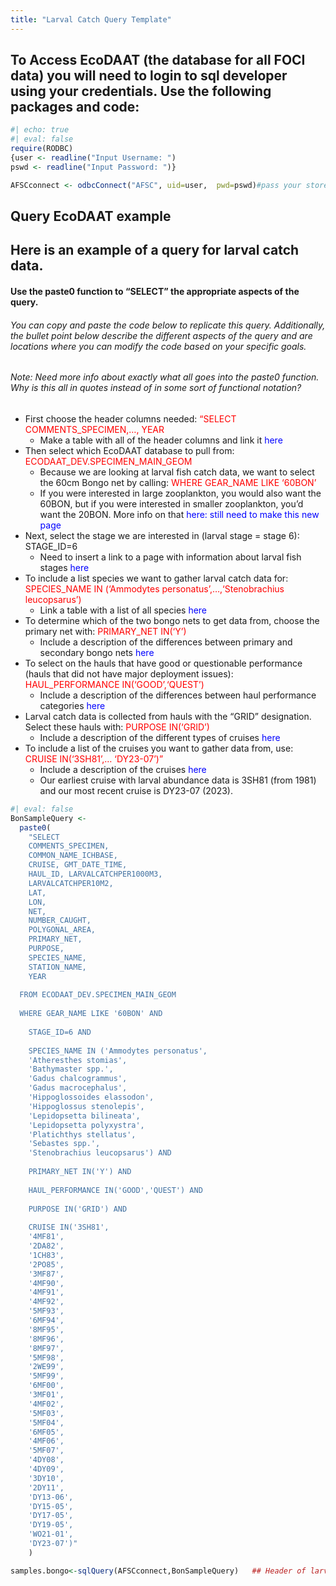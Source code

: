 ---
title: "Larval Catch Query Template"
---

## To Access EcoDAAT (the database for all FOCI data) you will need to login to sql developer using your credentials. Use the following packages and code:

```{r}
#| echo: true 
#| eval: false 
require(RODBC)
{user <- readline("Input Username: ")
pswd <- readline("Input Password: ")}

AFSCconnect <- odbcConnect("AFSC", uid=user,  pwd=pswd)#pass your stored username and password from above to this function to access EcoDAAT.
```

## Query EcoDAAT example

## Here is an example of a query for larval catch data.

#### Use the paste0 function to "SELECT" the appropriate aspects of the query.

###### You can copy and paste the code below to replicate this query. Additionally, the bullet point below describe the different aspects of the query and are locations where you can modify the code based on your specific goals.

###### Note: Need more info about exactly what all goes into the paste0 function. Why is this all in quotes instead of in some sort of functional notation?

-   First choose the header columns needed: ["SELECT COMMENTS_SPECIMEN,..., YEAR]{style="color: red"}
    -   Make a table with all of the header columns and link it [here]{style="color: blue"}
-   Then select which EcoDAAT database to pull from: [ECODAAT_DEV.SPECIMEN_MAIN_GEOM]{style="color: red"}
    -   Because we are looking at larval fish catch data, we want to select the 60cm Bongo net by calling: [WHERE GEAR_NAME LIKE '60BON']{style="color: red"}
    -   If you were interested in large zooplankton, you would also want the 60BON, but if you were interested in smaller zooplankton, you'd want the 20BON. More info on that [here: still need to make this new page]{style="color: blue"}
-   Next, select the stage we are interested in (larval stage = stage 6): STAGE_ID=6
    -   Need to insert a link to a page with information about larval fish stages [here]{style="color: blue"}
-   To include a list species we want to gather larval catch data for: [SPECIES_NAME IN ('Ammodytes personatus',...,'Stenobrachius leucopsarus')]{style="color: red"}
    -   Link a table with a list of all species [here]{style="color: blue"}
-   To determine which of the two bongo nets to get data from, choose the primary net with: [PRIMARY_NET IN('Y')]{style="color: red"}
    -   Include a description of the differences between primary and secondary bongo nets [here]{style="color: blue"}
-   To select on the hauls that have good or questionable performance (hauls that did not have major deployment issues): [HAUL_PERFORMANCE IN('GOOD','QUEST')]{style="color: red"}
    -   Include a description of the differences between haul performance categories [here]{style="color: blue"}
-   Larval catch data is collected from hauls with the "GRID" designation. Select these hauls with: [PURPOSE IN('GRID')]{style="color: red"}
    -   Include a description of the different types of cruises [here]{style="color: blue"}
-   To include a list of the cruises you want to gather data from, use: [CRUISE IN('3SH81',... 'DY23-07')"]{style="color: red"}
    -   Include a description of the cruises [here]{style="color: blue"}
    -   Our earliest cruise with larval abundance data is 3SH81 (from 1981) and our most recent cruise is DY23-07 (2023).

```{r}
#| eval: false 
BonSampleQuery <-   
  paste0(
    "SELECT 
    COMMENTS_SPECIMEN, 
    COMMON_NAME_ICHBASE, 
    CRUISE, GMT_DATE_TIME, 
    HAUL_ID, LARVALCATCHPER1000M3, 
    LARVALCATCHPER10M2,
    LAT,
    LON, 
    NET, 
    NUMBER_CAUGHT, 
    POLYGONAL_AREA, 
    PRIMARY_NET, 
    PURPOSE, 
    SPECIES_NAME, 
    STATION_NAME, 
    YEAR
  
  FROM ECODAAT_DEV.SPECIMEN_MAIN_GEOM 
  
  WHERE GEAR_NAME LIKE '60BON' AND
  
    STAGE_ID=6 AND  
    
    SPECIES_NAME IN ('Ammodytes personatus',
    'Atheresthes stomias',
    'Bathymaster spp.',
    'Gadus chalcogrammus',
    'Gadus macrocephalus',
    'Hippoglossoides elassodon',
    'Hippoglossus stenolepis',
    'Lepidopsetta bilineata',
    'Lepidopsetta polyxystra',
    'Platichthys stellatus',
    'Sebastes spp.',
    'Stenobrachius leucopsarus') AND
    
    PRIMARY_NET IN('Y') AND
    
    HAUL_PERFORMANCE IN('GOOD','QUEST') AND
    
    PURPOSE IN('GRID') AND
    
    CRUISE IN('3SH81', 
    '4MF81', 
    '2DA82', 
    '1CH83', 
    '2PO85', 
    '3MF87', 
    '4MF90', 
    '4MF91', 
    '4MF92', 
    '5MF93', 
    '6MF94', 
    '8MF95', 
    '8MF96', 
    '8MF97',
    '5MF98', 
    '2WE99', 
    '5MF99', 
    '6MF00', 
    '3MF01', 
    '4MF02', 
    '5MF03', 
    '5MF04', 
    '6MF05', 
    '4MF06', 
    '5MF07', 
    '4DY08', 
    '4DY09', 
    '3DY10',
    '2DY11', 
    'DY13-06', 
    'DY15-05', 
    'DY17-05', 
    'DY19-05', 
    'WO21-01',
    'DY23-07')"
    ) 

samples.bongo<-sqlQuery(AFSCconnect,BonSampleQuery)   ## Header of larval catch data. - Need to figure out how to add the header information without actually executing the code.  head(samples.bongo)
```
